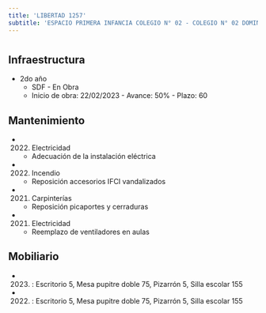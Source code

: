 ```yaml
---
title: 'LIBERTAD 1257'
subtitle: 'ESPACIO PRIMERA INFANCIA COLEGIO N° 02 - COLEGIO N° 02 DOMINGO FAUSTINO SARMIENTO - CAIYJ CLUB CENTRO'
---
```


#
## Infraestructura

* 2do año 
    + SDF - En Obra 
    + Inicio de obra: 22/02/2023 - Avance: 50% - Plazo: 60 






## Mantenimiento

*  (2022) Electricidad 
    + Adecuación de la instalación eléctrica

*  (2022) Incendio 
    + Reposición accesorios IFCI vandalizados

*  (2021) Carpinterías 
    + Reposición picaportes y cerraduras

*  (2021) Electricidad 
    + Reemplazo de ventiladores en aulas





## Mobiliario

*  (2023) : Escritorio 5, Mesa pupitre doble 75, Pizarrón 5, Silla escolar 155 

*  (2022) : Escritorio 5, Mesa pupitre doble 75, Pizarrón 5, Silla escolar 155 



